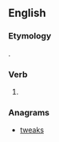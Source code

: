 ==English==

===Etymology===
{{suffix|wake|est|lang=en}}.

===Verb===
{{head|en|verb form}}

# {{en-archaic second-person singular of|wake|lang=en}}

===Anagrams===
* [[tweaks#English|tweaks]]